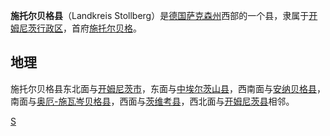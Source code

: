 {{德国县级行政单位
| 县徽图 = Image:Wappen Landkreis Stollberg.png
| 在德国内的位置图 = Image:Lage des Landkreises Stollberg in Deutschland.png
| 所属联邦州 = 萨克森州
| 所属行政区 = 开姆尼茨行政区
| 首府 = 施托尔贝格
| 面积 = 266.49
| 人口 = 88,259
| 统计时间 = 2006年12月31日
| 人口密度 = 332
| 汽车牌号 = STL
| 下设城镇 = 5个市、10个镇
| 政府地址 = Uhlmannstraße 1–3<br />09366 Stollberg
| 政府网站 = www.landkreis-stollberg.de
| 在州内的位置图 = Image:Saxony stl.png
|}}

'''施托尔贝格县'''（Landkreis Stollberg）是[[德国|德国]][[萨克森州|萨克森州]]西部的一个县，隶属于[[开姆尼茨行政区|开姆尼茨行政区]]，首府[[施托尔贝格|施托尔贝格]]。

== 地理 ==

施托尔贝格县东北面与[[开姆尼茨|开姆尼茨市]]，东面与[[中埃尔茨山县|中埃尔茨山县]]，西南面与[[安纳贝格县|安纳贝格县]]，南面与[[奥厄-施瓦岑贝格县|奥厄-施瓦岑贝格县]]，西面与[[茨维考县|茨维考县]]，西北面与[[开姆尼茨县|开姆尼茨县]]相邻。

{{萨克森州行政区划}}

{{Authority control}}
[[Category:萨克森州|S]]
